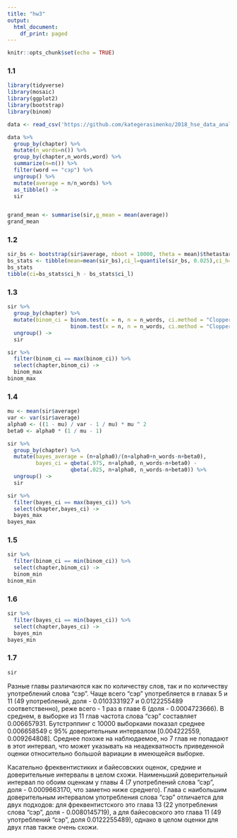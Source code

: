 ```yaml
---
title: "hw3"
output:
  html_document:
    df_print: paged
---
```



```r
knitr::opts_chunk$set(echo = TRUE)
```

### 1.1

```r
library(tidyverse)
library(mosaic)
library(ggplot2)
library(bootstrap)
library(binom)
```

```r
data <- read_csv('https://github.com/kategerasimenko/2018_hse_data_analysis/raw/master/hw4_binomial_ci/hw4_wodehouse.csv')
```

```r
data %>% 
  group_by(chapter) %>%
  mutate(n_words=n()) %>%
  group_by(chapter,n_words,word) %>%
  summarize(n=n()) %>% 
  filter(word == "сэр") %>% 
  ungroup() %>%
  mutate(average = n/n_words) %>%
  as_tibble() ->
  sir


grand_mean <- summarise(sir,g_mean = mean(average))
grand_mean
```

### 1.2

```r
sir_bs <- bootstrap(sir$average, nboot = 10000, theta = mean)$thetastar
bs_stats <- tibble(mean=mean(sir_bs),ci_l=quantile(sir_bs, 0.025),ci_h=quantile(sir_bs, 0.975))
bs_stats
tibble(ci=bs_stats$ci_h - bs_stats$ci_l)
```

### 1.3

```r
sir %>%
  group_by(chapter) %>%
  mutate(binom_ci = binom.test(x = n, n = n_words, ci.method = "Clopper-Pearson")$conf.int[2] -
                    binom.test(x = n, n = n_words, ci.method = "Clopper-Pearson")$conf.int[1]) %>%
  ungroup() ->
  sir

sir %>%
  filter(binom_ci == max(binom_ci)) %>%
  select(chapter,binom_ci) ->
  binom_max
binom_max
```

### 1.4

```r
mu <- mean(sir$average)
var <- var(sir$average)
alpha0 <- ((1 - mu) / var - 1 / mu) * mu ^ 2
beta0 <- alpha0 * (1 / mu - 1)

sir %>%
  group_by(chapter) %>% 
  mutate(bayes_average = (n+alpha0)/(n+alpha0+n_words-n+beta0),
         bayes_ci = qbeta(.975, n+alpha0, n_words-n+beta0) - 
                    qbeta(.025, n+alpha0, n_words-n+beta0)) %>%
  ungroup() ->
  sir

sir %>%
  filter(bayes_ci == max(bayes_ci)) %>%
  select(chapter,bayes_ci) ->
  bayes_max
bayes_max  
```

### 1.5

```r
sir %>%
  filter(binom_ci == min(binom_ci)) %>%
  select(chapter,binom_ci) ->
  binom_min
binom_min
```

### 1.6

```r
sir %>%
  filter(bayes_ci == min(bayes_ci)) %>%
  select(chapter,bayes_ci) ->
  bayes_min
bayes_min
```

### 1.7

```r
sir
```

Разные главы различаются как по количеству слов, так и по количеству употреблений слова "сэр". Чаще всего "сэр" употребляется в главах 5 и 11 (49 употреблений, доля - 0.0103331927 и 0.0122255489 соответственно), реже всего - 1 раз в главе 6 (доля - 0.0004723666). В среднем, в выборке из 11 глав частота слова "сэр" составляет 0.006657931. Бутстрэппинг с 10000 выборками показал среднее 0.006658549 с 95% доверительным интервалом [0.004222559, 0.009264808]. Среднее похоже на наблюдаемое, но 7 глав не попадают в этот интервал, что может указывать на неадекватность приведенной оценки относительно большой вариации в имеющейся выборке. 

Касательно фреквентистиких и байесовских оценок, средние и доверительные интервалы в целом схожи. Наименьший доверительный интервал по обоим оценкам у главы 4 (7 употреблений слова "сэр", доля - 0.0009663170, что заметно ниже среднего). Глава с наибольшим доверительным интервалом употребления слова "сэр" отличается для двух подходов: для фреквентистского это глава 13 (22 употребления слова "сэр", доля - 0.0080145719), а для байесовского это глава 11 (49 употреблений "сэр", доля 0.0122255489), однако в целом оценки для двух глав также очень схожи.



